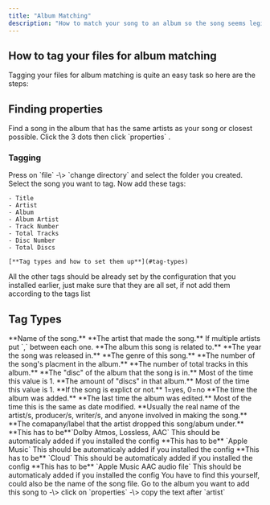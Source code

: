```yaml
---
title: "Album Matching"
description: "How to match your song to an album so the song seems legit and you get animated cover. (if the album has one)"
---
```


## How to tag your files for album matching

Tagging your files for album matching is quite an easy task so here are the steps:

## Finding properties

<Steps>
  <Step title="Open apple music" stepNumber={1}>
    
  </Step>
  <Step title="Go to the album you want to add the song to." stepNumber={2}>
    
  </Step>
  <Step title="Find a good song to use." stepNumber={3}>
    Find a song in the album that has the same artists as your song or closest possible.
  </Step>
  <Step title="Open properties" stepNumber={4}>
    Click the 3 dots then click `properties` .
  </Step>
</Steps>

### Tagging

<Steps>
  <Step title="Open Mp3Tag">
    
  </Step>
  <Step title="Add your files">
    Press on `file` -\> `change directory` and select the folder you created.
  </Step>
  <Step title="Select your song">
    Select the song you want to tag.
  </Step>
  <Step title="Add the custom tags">
    Now add these tags:

    - Title
    - Artist
    - Album
    - Album Artist
    - Track Number
    - Total Tracks
    - Disc Number
    - Total Discs

    [**Tag types and how to set them up**](#tag-types)
  </Step>
  <Step title="Verify all tags">
    All the other tags should be already set by the configuration that you installed earlier, just make sure that they are all set, if not add them according to the tags list
  </Step>
</Steps>

## Tag Types

<ParamField query="TITLE" body="You have to find this yourself, could also be the name of the song file." type="string" required>
  **Name of the song.**
</ParamField>

<ParamField query="ARTIST" type="string" required>
  **The artist that made the song.**

  <Info>
    If multiple artists put `,` between each one.
  </Info>
</ParamField>

<ParamField query="ALBUM" type="string" required>
  **The album this song is related to.**
</ParamField>

<ParamField query="YEAR" type="value" required>
  **The year the song was released in.**
</ParamField>

<ParamField query="GENRE" type="string" required>
  **The genre of this song.**
</ParamField>

<ParamField query="TRACK" type="value" required>
  **The number of the song's placment in the album.**
</ParamField>

<ParamField query="TOTALTRACKS" type="value">
  **The number of total tracks in this album.**
</ParamField>

<ParamField query="DISCNUMBER" default="1" type="value" placeholder="1">
  **The "disc" of the album that the song is in.**

  <Info>
    Most of the time this value is 1.
  </Info>
</ParamField>

<ParamField query="TOTALDISCS" default="1" type="value" placeholder="1">
  **The amount of "discs" in that album.**

  <Info>
    Most of the time this value is 1.
  </Info>
</ParamField>

<ParamField query="ITUNESADVISORY" type="boolean">
  **If the song is explict or not.**

  <Info>
    1=yes, 0=no
  </Info>
</ParamField>

<ParamField query="DATE ADDED" type="string">
  **The time the album was added.**
</ParamField>

<ParamField query="DATE MODIFIED" type="string">
  **The last time the album was edited.**

  <Info>
    Most of the time this is the same as date modified.
  </Info>
</ParamField>

<ParamField query="COMPOSER" type="string">
  **Usually the real name of the artist/s, producer/s, writer/s, and anyone involved in making the song.**
</ParamField>

<ParamField query="COPYRIGHT" type="string" required="false">
  **The comapany/label that the artist dropped this song/abum under.**
</ParamField>

<ParamField query="AUDIO FORMATS" type="string" required>
  **This has to be**`Dolby Atmos, Lossless, AAC`

  <Info>
    This should be automaticaly added if you installed the config
  </Info>
</ParamField>

<ParamField query="CLOUD STATUS" type="string" required>
  **This has to be** `Apple Music`

  <Info>
    This should be automaticaly added if you installed the config
  </Info>
</ParamField>

<ParamField query="LOCATION" type="string" required>
  **This has to be** `Cloud`

  <Info>
    This should be automaticaly added if you installed the config
  </Info>
</ParamField>

<ParamField query="KIND" type="string" required>
  **This has to be** `Apple Music AAC audio file`

  <Info>
    This should be automaticaly added if you installed the config
  </Info>
</ParamField>

<Card title="Title">
  You have to find this yourself, could also be the name of the song file.
</Card>

<Card title="Artist">
  Go to the album you want to add this song to -\> click on `properties` -\> copy the text after `artist`
</Card>

<Card title="New Card">
  
</Card>
